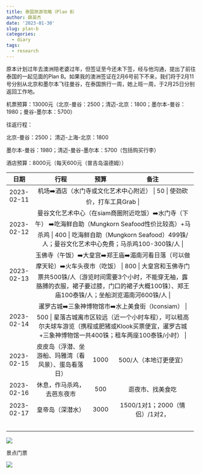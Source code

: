 ```yaml
---
title: 泰国旅游攻略（Plan B）
author: 薛英杰
date: '2023-01-30'
slug: plan-b
categories:
  - diary
tags:
  - research
---
```


原本计划过年去澳洲陪老婆过年，但签证至今还未下签，经与他沟通，提出了前往泰国的一起见面的Plan B。如果我的澳洲签证在2月6号前下不来，我们将于2月11号分别从北京和墨尔本飞往曼谷，在泰国旅行一周，她上班一周，于2月25日分别返回工作地。

机票预算：13000元（北京-曼谷：2500；清迈-北京：1800；墨尔本-曼谷：1980；曼谷-墨尔本：5700）

往返行程：

北京-曼谷：2500； 清迈-上海-北京：1800

墨尔本-曼谷：1980；清迈-曼谷-墨尔本：5700（包括购买行李）

酒店预算：8000元（每天600元（普吉岛温德姆））

+------------+-----------------------------------------------------------------------------------------------------------+-----------+----------------------------------------------------------------------------------------------------------------------------------------------------------+
| 日期       | 行程                                                                                                      | 预算      | 备注                                                                                                                                                     |
+:==========:+:=========================================================================================================:+:=========:+:========================================================================================================================================================:+
| 2023-02-11 | 机场➡️酒店（水门寺或文化艺术中心附近）                                                                    | 50        | 使劲砍价，打车工具Grab                                                                                                                                   |
+------------+-----------------------------------------------------------------------------------------------------------+-----------+----------------------------------------------------------------------------------------------------------------------------------------------------------+
| 2023-02-12 | 曼谷文化艺术中心（在siam商圈附近吃饭）➡️水门寺（下午） ➡️吃海鲜自助（Mungkorn Seafood性价比较高）+马杀鸡  | 400       | 吃海鲜自助（Mungkorn Seafood）499铢/人；曼谷文化艺术中心免费；马杀鸡100-300铢/人                                                                         |
+------------+-----------------------------------------------------------------------------------------------------------+-----------+----------------------------------------------------------------------------------------------------------------------------------------------------------+
| 2023-02-13 | 玉佛寺（午饭）➡️大皇宫➡️郑王庙➡️湄南河看日落（可以做摩天轮）➡️火车头夜市（吃饭）                          | 800       | 大皇宫和玉佛寺门票共500铢/人（游览时间需要3个小时，不能穿无袖，露胳膊的衣服，裙子要过膝，门口的裙子大概100铢）、郑王庙100泰铢/人；坐船浏览湄南河600铢/人 |
+------------+-----------------------------------------------------------------------------------------------------------+-----------+----------------------------------------------------------------------------------------------------------------------------------------------------------+
| 2023-02-14 | 暹罗古城➡️三象神博物馆市➡️水上美食街（Iconsiam）                                                          | 500       | 星落古城离市区较远（近一个小时车程），可以租高尔夫球车游览（携程或肥猪或Klook买票便宜，暹罗古城+三象神博物馆一共400铢；租车两座100泰铢/小时）            |
+------------+-----------------------------------------------------------------------------------------------------------+-----------+----------------------------------------------------------------------------------------------------------------------------------------------------------+
| 2023-02-15 | 皮皮岛（浮潜、坐游船、玛雅湾（看风景）、蛋岛看落日）                                                      | 1000      | 500/人（本地订更便宜）                                                                                                                                   |
+------------+-----------------------------------------------------------------------------------------------------------+-----------+----------------------------------------------------------------------------------------------------------------------------------------------------------+
| 2023-02-16 | 休息，作马杀鸡，去芭东夜市                                                                                | 500       | 逛夜市、找美食吃                                                                                                                                         |
+------------+-----------------------------------------------------------------------------------------------------------+-----------+----------------------------------------------------------------------------------------------------------------------------------------------------------+
| 2023-02-17 | 皇帝岛（深潜水）                                                                                          | 3000      | 1500/1对1；2000（情侣）/1对2，                                                                                                                           |
+------------+-----------------------------------------------------------------------------------------------------------+-----------+----------------------------------------------------------------------------------------------------------------------------------------------------------+
|            |                                                                                                           |           |                                                                                                                                                          |
+------------+-----------------------------------------------------------------------------------------------------------+-----------+----------------------------------------------------------------------------------------------------------------------------------------------------------+
|            |                                                                                                           |           |                                                                                                                                                          |
+------------+-----------------------------------------------------------------------------------------------------------+-----------+----------------------------------------------------------------------------------------------------------------------------------------------------------+
|            |                                                                                                           |           |                                                                                                                                                          |
+------------+-----------------------------------------------------------------------------------------------------------+-----------+----------------------------------------------------------------------------------------------------------------------------------------------------------+
|            |                                                                                                           |           |                                                                                                                                                          |
+------------+-----------------------------------------------------------------------------------------------------------+-----------+----------------------------------------------------------------------------------------------------------------------------------------------------------+
|            |                                                                                                           |           |                                                                                                                                                          |
+------------+-----------------------------------------------------------------------------------------------------------+-----------+----------------------------------------------------------------------------------------------------------------------------------------------------------+

![](images/dd3131f1cb5c96200722dbe34e5630d.jpg)

景点门票

![](images/4cf1fe393541014f60a043985bafc6d.jpg)
